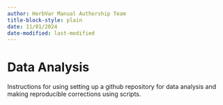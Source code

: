 ```yaml
---
author: HerbVar Manual Authorship Team
title-block-style: plain
date: 11/01/2024
date-modified: last-modified
---
```


# Data Analysis {#sec-data-analysis}

Instructions for using setting up a github repository for data analysis and making reproducible corrections using scripts. 